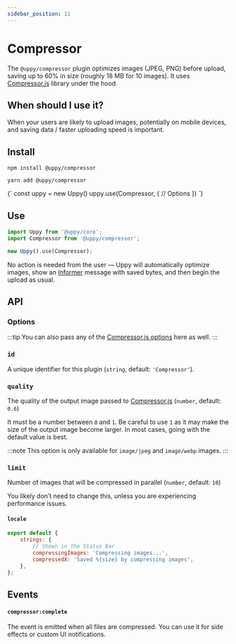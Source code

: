 ```yaml
---
sidebar_position: 11
---
```


# Compressor

The `@uppy/compressor` plugin optimizes images (JPEG, PNG) before upload, saving
up to 60% in size (roughly 18 MB for 10 images). It uses
[Compressor.js](https://github.com/fengyuanchen/compressorjs) library under the
hood.

## When should I use it?

When your users are likely to upload images, potentially on mobile devices, and
saving data / faster uploading speed is important.

## Install

<Tabs>
  <TabItem value="npm" label="NPM" default>

```shell
npm install @uppy/compressor
```

  </TabItem>

  <TabItem value="yarn" label="Yarn">

```shell
yarn add @uppy/compressor
```

  </TabItem>

  <TabItem value="cdn" label="CDN">
    <UppyCdnExample>
      {`
        const uppy = new Uppy()
        uppy.use(Compressor, {
          // Options
        })
      `}
    </UppyCdnExample>
  </TabItem>
</Tabs>

## Use

```js
import Uppy from '@uppy/core';
import Compressor from '@uppy/compressor';

new Uppy().use(Compressor);
```

No action is needed from the user — Uppy will automatically optimize images,
show an [Informer](/docs/user-interfaces/elements/informer) message with saved
bytes, and then begin the upload as usual.

## API

### Options

:::tip You can also pass any of the
[Compressor.js options](https://github.com/fengyuanchen/compressorjs#options)
here as well. :::

### `id`

A unique identifier for this plugin (`string`, default: `'Compressor'`).

### `quality`

The quality of the output image passed to
[Compressor.js](https://github.com/fengyuanchen/compressorjs) (`number`,
default: `0.6`)

It must be a number between `0` and `1`. Be careful to use `1` as it may make
the size of the output image become larger. In most cases, going with the
default value is best.

:::note This option is only available for `image/jpeg` and `image/webp` images.
:::

### `limit`

Number of images that will be compressed in parallel (`number`, default: `10`)

You likely don’t need to change this, unless you are experiencing performance
issues.

#### `locale`

```js
export default {
	strings: {
		// Shown in the Status Bar
		compressingImages: 'Compressing images...',
		compressedX: 'Saved %{size} by compressing images',
	},
};
```

## Events

#### `compressor:complete`

The event is emitted when all files are compressed. You can use it for side
effects or custom UI notifications.
